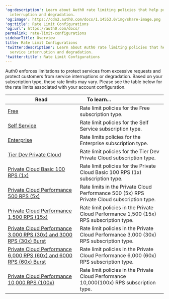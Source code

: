 ---
'og:description': Learn about Auth0 rate limiting policies that help prevent service
  interruption and degradation.
'og:image': https://cdn2.auth0.com/docs/1.14553.0/img/share-image.png
'og:title': Rate Limit Configurations
'og:url': https://auth0.com/docs/
permalink: rate-limit-configurations
sidebarTitle: Overview
title: Rate Limit Configurations
'twitter:description': Learn about Auth0 rate limiting policies that help prevent
  service interruption and degradation.
'twitter:title': Rate Limit Configurations
---
Auth0 enforces limitations to protect services from excessive requests and protect customers from service interruptions or degradation. Based on your subscription type, these rate limits may vary. Please see the table below for the rate limits associated with your account configuration.

<table class="table"><thead>
<tr>
<th><strong>Read</strong></th>
<th><strong>To learn...</strong>                                </th>
</tr>
</thead>
<tbody>
<tr>
<td><a href="/docs/troubleshoot/customer-support/operational-policies/rate-limit-policy/rate-limit-configurations/free-public">Free</a></td>
<td>Rate limit policies for the Free subscription type.</td>
</tr>
<tr>
<td><a href="/docs/troubleshoot/customer-support/operational-policies/rate-limit-policy/rate-limit-configurations/self-service-public">Self Service</a></td>
<td>Rate limit policies for the Self Service subscription type.</td>
</tr>
<tr>
<td><a href="/docs/troubleshoot/customer-support/operational-policies/rate-limit-policy/rate-limit-configurations/enterprise-public">Enterprise</a></td>
<td>Rate limits policies for the Enterprise subscription type.</td>
</tr>
<tr>
<td><a href="/docs/troubleshoot/customer-support/operational-policies/rate-limit-policy/rate-limit-configurations/tier-20-development-private-cloud">Tier Dev Private Cloud</a></td>
<td>Rate limit policies for the Tier Dev Private Cloud subscription type.</td>
</tr>
<tr>
<td><a href="/docs/troubleshoot/customer-support/operational-policies/rate-limit-policy/rate-limit-configurations/tier-100-rps-private-cloud">Private Cloud Basic 100 RPS (1x)</a></td>
<td>Rate limit policies for the Private Cloud Basic 100 RPS (1x) subscription type.</td>
</tr>
<tr>
<td><a href="/docs/troubleshoot/customer-support/operational-policies/rate-limit-policy/rate-limit-configurations/tier-500-rps-private-cloud">Private Cloud Performance 500 RPS (5x)</a></td>
<td>Rate limits in the Private Cloud Performance 500 (5x) RPS Private Cloud subscription type.</td>
</tr>
<tr>
<td><a href="/docs/troubleshoot/customer-support/operational-policies/rate-limit-policy/rate-limit-configurations/tier-1500-rps-private-cloud">Private Cloud Performance 1,500 RPS (15x)</a></td>
<td>Rate limit policies in the Private Cloud Performance 1,500 (15x) RPS subscription type.</td>
</tr>
<tr>
<td><a href="/docs/troubleshoot/customer-support/operational-policies/rate-limit-policy/rate-limit-configurations/tier-3000-rps-private-cloud">Private Cloud Performance 3,000 RPS (30x) and 3000 RPS (30x) Burst</a></td>
<td>Rate limit policies in the Private Cloud Performance 3,000 (30x) RPS subscription type.</td>
</tr>
<tr>
<td><a href="/docs/troubleshoot/customer-support/operational-policies/rate-limit-policy/rate-limit-configurations/tier-6000-rps-private-cloud">Private Cloud Performance 6,000 RPS (60x) and 6000 RPS (60x) Burst</a></td>
<td>Rate limit policies in the Private Cloud Performance 6,000 (60x) RPS subscription type.</td>
</tr>
<tr>
<td><a href="/docs/troubleshoot/customer-support/operational-policies/rate-limit-policy/rate-limit-configurations/tier-10000-rps-private-cloud">Private Cloud Performance 10,000 RPS (100x)</a></td>
<td>Rate limit policies in the Private Cloud Performance 10,000(100x) RPS subscription type.</td>
</tr>
</tbody>
</table>